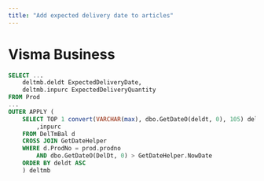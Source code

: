 ```yaml
---
title: "Add expected delivery date to articles"
---
```


# Visma Business

```sql
SELECT ...
    deltmb.deldt ExpectedDeliveryDate,
    deltmb.inpurc ExpectedDeliveryQuantity
FROM Prod
...
OUTER APPLY (
	SELECT TOP 1 convert(VARCHAR(max), dbo.GetDateO(deldt, 0), 105) deldt
		,inpurc
	FROM DelTmBal d
	CROSS JOIN GetDateHelper
	WHERE d.ProdNo = prod.prodno
		AND dbo.GetDateO(DelDt, 0) > GetDateHelper.NowDate
	ORDER BY deldt ASC
	) deltmb
```
